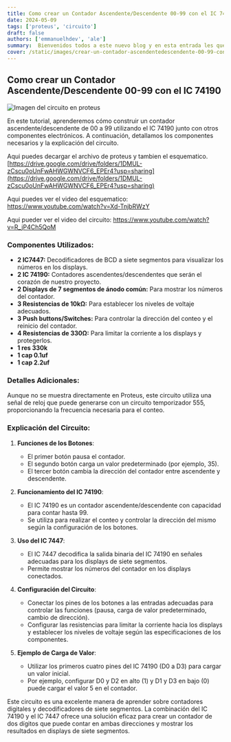 ```yaml
---
title: Como crear un Contador Ascendente/Descendente 00-99 con el IC 74190
date: 2024-05-09
tags: ['proteus', 'circuito']
draft: false
authors: ['emmanuelhdev', 'ale']
summary:  Bienvenidos todos a este nuevo blog y en esta entrada les queremos compartir como hacer un contador de 00-99 con el IC 74190.
cover: /static/images/crear-un-contador-ascendentedescendente-00-99-con-el-ic-74190.png
---
```


## Como crear un Contador Ascendente/Descendente 00-99 con el IC 74190

![Imagen del circuito en proteus](/static/images/crear-un-contador-ascendentedescendente-00-99-con-el-ic-74190.png)

En este tutorial, aprenderemos cómo construir un contador ascendente/descendente de 00 a 99 utilizando el IC 74190 junto con otros componentes electrónicos. A continuación, detallamos los componentes necesarios y la explicación del circuito.

Aqui puedes decargar el archivo de proteus y tambien el esquematico. [https://drive.google.com/drive/folders/1DMUL-zCscu0oUnFwAHWGWNVCF6_EPEr4?usp=sharing](https://drive.google.com/drive/folders/1DMUL-zCscu0oUnFwAHWGWNVCF6_EPEr4?usp=sharing)

Aqui puedes ver el video del esquematico: https://www.youtube.com/watch?v=Xd-TnjbRWzY

Aqui pueder ver el video del circuito: https://www.youtube.com/watch?v=R_jP4Ch5QoM

### Componentes Utilizados:

- **2 IC7447:** Decodificadores de BCD a siete segmentos para visualizar los números en los displays.
- **2 IC 74190:** Contadores ascendentes/descendentes que serán el corazón de nuestro proyecto.
- **2 Displays de 7 segmentos de ánodo común:** Para mostrar los números del contador.
- **3 Resistencias de 10kΩ:** Para establecer los niveles de voltaje adecuados.
- **3 Push buttons/Switches:** Para controlar la dirección del conteo y el reinicio del contador.
- **4 Resistencias de 330Ω:** Para limitar la corriente a los displays y protegerlos.
- **1 res 330k**
- **1 cap 0.1uf**
- **1 cap 2.2uf**

### Detalles Adicionales:
Aunque no se muestra directamente en Proteus, este circuito utiliza una señal de reloj que puede generarse con un circuito temporizador 555, proporcionando la frecuencia necesaria para el conteo.

### Explicación del Circuito:

1. **Funciones de los Botones**:
   - El primer botón pausa el contador.
   - El segundo botón carga un valor predeterminado (por ejemplo, 35).
   - El tercer botón cambia la dirección del contador entre ascendente y descendente.

2. **Funcionamiento del IC 74190**:
   - El IC 74190 es un contador ascendente/descendente con capacidad para contar hasta 99.
   - Se utiliza para realizar el conteo y controlar la dirección del mismo según la configuración de los botones.

3. **Uso del IC 7447**:
   - El IC 7447 decodifica la salida binaria del IC 74190 en señales adecuadas para los displays de siete segmentos.
   - Permite mostrar los números del contador en los displays conectados.

4. **Configuración del Circuito**:
   - Conectar los pines de los botones a las entradas adecuadas para controlar las funciones (pausa, carga de valor predeterminado, cambio de dirección).
   - Configurar las resistencias para limitar la corriente hacia los displays y establecer los niveles de voltaje según las especificaciones de los componentes.

5. **Ejemplo de Carga de Valor**:
   - Utilizar los primeros cuatro pines del IC 74190 (D0 a D3) para cargar un valor inicial.
   - Por ejemplo, configurar D0 y D2 en alto (1) y D1 y D3 en bajo (0) puede cargar el valor 5 en el contador.

Este circuito es una excelente manera de aprender sobre contadores digitales y decodificadores de siete segmentos. La combinación del IC 74190 y el IC 7447 ofrece una solución eficaz para crear un contador de dos dígitos que puede contar en ambas direcciones y mostrar los resultados en displays de siete segmentos.